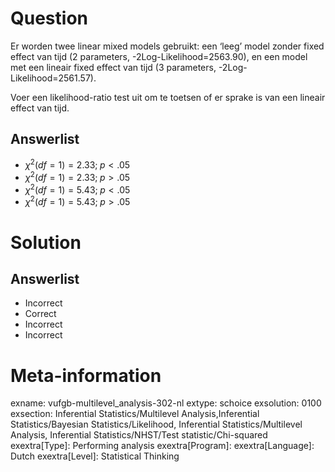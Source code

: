 Question
========
  
Er worden twee linear mixed models gebruikt: een ‘leeg’ model zonder fixed effect van tijd (2 parameters, -2Log-Likelihood=2563.90), en een model met een lineair fixed effect van tijd (3 parameters, -2Log-Likelihood=2561.57). 

Voer een likelihood-ratio test uit om te toetsen of er sprake is van een lineair effect van tijd.
  
Answerlist
----------
* $\chi^{2}(df = 1) = 2.33;\;p < .05$
* $\chi^{2}(df = 1) = 2.33;\;p > .05$
* $\chi^{2}(df = 1) = 5.43;\;p < .05$
* $\chi^{2}(df = 1) = 5.43;\;p > .05$

Solution
========

Answerlist
----------
* Incorrect
* Correct
* Incorrect
* Incorrect

Meta-information
================
exname: vufgb-multilevel_analysis-302-nl
extype: schoice
exsolution: 0100
exsection: Inferential Statistics/Multilevel Analysis,Inferential Statistics/Bayesian Statistics/Likelihood, Inferential Statistics/Multilevel Analysis, Inferential Statistics/NHST/Test statistic/Chi-squared
exextra[Type]: Performing analysis
exextra[Program]: 
exextra[Language]: Dutch
exextra[Level]: Statistical Thinking